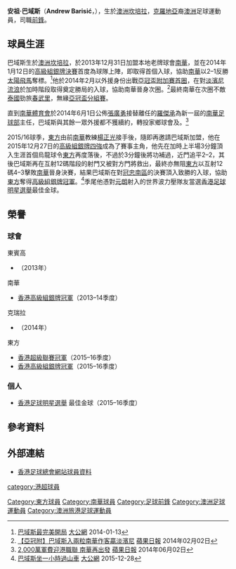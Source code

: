 {{noteTA|G1=足球
|T=zh-hans:安德鲁·巴里西奇; zh-hk:安祖·巴域斯; 
|1=zh-hans:安德鲁·巴里西奇; zh-hk:安祖·巴域斯; 
|2=zh-hans:巴里西奇; zh-hk:巴域斯; 
}} 
{{Infobox football biography
| name           = 巴域斯 <br> Andrew Barisic
| image          = Andrew Barisic.jpg
| fullname       = Andrew Barisić
| nickname       =  
| birth_date     = {{birth date and age|1986|3|22}}
| birth_place    = [[澳洲|澳洲]]，[[坎培拉|坎培拉]]
| height         = {{height|m=1.88}}
| position       = [[前鋒_(足球)|前鋒]]
| currentclub    = [[自由球員|自由球員]]
| clubnumber     = 
| youthyears1    = 2002–2003 | youthclubs1 = {{link-en|首都足球|Capital Football}}
| youthyears2    = 2003       | youthclubs2 = {{link-en|坎培拉足球俱乐部|Canberra FC|坎培拉}}
| years1         = 2005–2006 | clubs1 = {{link-en|墨爾本騎士|Melbourne Knights FC}}    | caps1  = 40   | goals1 = 9
| years2         = 2006–2007 | clubs2 = {{link-en|漢諾威艾美利亞|SV Arminia Hannover}} | caps2  = 22   | goals2 = 1
| years3         = 2007       | clubs3 = {{link-en|舒林碧加|SV Schermbeck}}             | caps3  = 1    | goals3 = 0
| years4         = 2007–2008 | clubs4 = {{link-en|墨爾本騎士|Melbourne Knights FC}}    | caps4  = 21   | goals4 = 19
| years5         = 2009–2011 | clubs5 = [[黃金海岸聯足球會|黃金海岸聯]]            | caps5  = 17   | goals5 = 2 
| years6         = 2011–2012 | clubs6 = {{link-en|佩西巴|Persebaya Surabaya}}          | caps6  = 16   | goals6 = 11
| years7         = 2012       | clubs7 = [[阿雷馬足球俱樂部|阿雷馬]]                | caps7  = 15   | goals7 = 8
| years8         = 2013       | clubs8 = [[東孟加拉足球俱樂部|東賓高]]              | caps8  = 7    | goals8 = 1
| years9         = 2013       | clubs9 = {{link-en|墨爾本騎士|Melbourne Knights FC}}    | caps9  = 8    | goals9 = 7
| years10        = 2013–2014 | clubs10 = [[南華足球隊|南華]]                       | caps10 = 7    | goals10 = 6 
| years11        = 2015       | clubs11 = {{link-en|克瑞拉|Kerala Blasters FC}}         | caps11 = 11   | goals11 = 0 
| years12        = 2015       | clubs12 = {{link-en|墨爾本騎士|Melbourne Knights FC}}   | caps12 = 14   | goals12 = 9 
| years13        = 2015–2016 | clubs13 = [[東方足球隊|東方]]                       | caps13 = 13   | goals13 = 7 
| ntupdate       = 
| pcupdate       = 
}}

'''安祖·巴域斯'''（'''Andrew Barisić'''，{{bd|1986年|3月22日|catIdx=C}}），生於[[澳洲|澳洲]][[坎培拉|坎培拉]]，[[克羅地亞|克羅地亞]]裔[[澳洲|澳洲]]足球運動員，司職[[前鋒_(足球)|前鋒]]。

==球員生涯==
巴域斯生於[[澳洲|澳洲]][[坎培拉|坎培拉]]，於2013年12月31日加盟本地老牌球會[[南華足球隊|南華]]，並在2014年1月12日的[[2013–14年香港高級組銀牌|高級組銀牌決賽]]首度為球隊上陣，即取得首個入球，協助[[南華足球隊|南華]]以2–1反勝[[太陽飛馬足球會|太陽飛馬]]奪標。<ref>[http://news.takungpao.com.hk/paper/q/2014/0113/2172508.html 巴域斯最完美開局] {{Wayback|url=http://news.takungpao.com.hk/paper/q/2014/0113/2172508.html |date=20170305002558 }} [[大公網|大公網]] 2014-01-13</ref>他於2014年2月以外援身份出戰[[2014年亞足聯冠軍聯賽|亞冠盃附加賽首圈]]，在對[[淡濱尼流浪足球俱樂部|淡濱尼流浪]]於加時階段取得奠定勝局的入球，協助南華晉身次圈。<ref>[http://hk.apple.nextmedia.com/realtime/sports/20140202/52151074 【亞冠附】巴域斯入兩粒南華作客贏淡濱尼] [[蘋果日報|蘋果日報]] 2014年02月02日</ref>最終南華在次圈不敵[[泰國|泰國]]勁旅[[春武里足球俱樂部|春武里]]，無緣[[2014年亞足聯冠軍聯賽|亞冠盃分組賽]]。

直到[[南華足球隊|南華體育會]]於2014年6月1日公佈[[張廣勇|張廣勇]]接替離任的[[羅傑承|羅傑承]]為新一屆的[[南華足球隊|南華足球部]]主任，巴域斯與其餘一眾外援都不獲續約，轉投家鄉球會{{link-en|克瑞拉|Kerala Blasters FC}}及{{link-en|墨爾本騎士|Melbourne Knights FC}}。<ref>[http://hk.apple.nextmedia.com/sports/art/20140602/18741103 2,000萬軍費迎港職聯 南華再出發] {{Wayback|url=http://hk.apple.nextmedia.com/sports/art/20140602/18741103 |date=20170917124736 }} [[蘋果日報|蘋果日報]] 2014年06月02日</ref>

2015/16球季，[[東方足球隊|東方]]由前[[南華足球隊|南華]]教練[[楊正光|楊正光]]接手後，隨即再邀請巴域斯加盟，他在2015年12月27日的[[2015–16年香港高級組銀牌|高級組銀牌四強]]成為了賽事主角，他先在加時上半場3分鐘頂入生涯首個烏龍球令[[東方足球隊|東方]]再度落後，不過於3分鐘後將功補過，近門追平2–2，其後巴域斯再在互射12碼階段的射門又被對方門將救出，最終亦無阻[[東方足球隊|東方]]以互射12碼4–3擊敗[[南華足球隊|南華]]晉身決賽，結果巴域斯在對[[南區足球會|冠忠南區]]的決賽頂入致勝的入球，協助[[東方足球隊|東方]]奪得[[香港高級組銀牌|高級組銀牌冠軍]]。<ref>[http://news.takungpao.com.hk/paper/q/2015/1228/3259728.html 巴域斯坐一小時過山車] {{Wayback|url=http://news.takungpao.com.hk/paper/q/2015/1228/3259728.html |date=20170305001224 }} [[大公網|大公網]] 2015-12-28</ref>季尾他憑對[[元朗足球會|元朗]]射入的世界波力壓隊友當選[[香港足球明星選舉|香港足球明星選舉]]最佳金球。

==榮譽==
===球會===
;東賓高
* {{link-en|2013年印度IFA盾|2013 IFA Shield|印度IFA盾亞軍}}（2013年）
;南華
* [[香港高級組銀牌|香港高級組銀牌冠軍]]（2013–14季度）
;克瑞拉
* {{link-en|2014年印度超級聯賽|2014 Indian Super League season|印度超級聯賽亞軍}}（2014年）
;東方
* [[2015－16年度香港超級聯賽|香港超級聯賽冠軍]]（2015–16季度）
* [[香港高級組銀牌|香港高級組銀牌冠軍]]（2015–16季度）
===個人===
* [[香港足球明星選舉|香港足球明星選舉]] 最佳金球（2015–16季度）

==參考資料==
{{Reflist}}

== 外部連結 ==
* [http://www.hkfa.com/ch/club/2/detail?player=11707 香港足球總會網站球員資料] {{Wayback|url=http://www.hkfa.com/ch/club/2/detail?player=11707 |date=20160304130402 }}

{{DEFAULTSORT:Barisic, Andrew}}
[[Category:東方球員|Category:東方球員]]
[[Category:南華球員|Category:南華球員]]
[[category:港超球員|category:港超球員]]
[[Category:足球前鋒|Category:足球前鋒]]
[[Category:澳洲足球運動員|Category:澳洲足球運動員]]
[[Category:澳洲旅港足球運動員|Category:澳洲旅港足球運動員]]